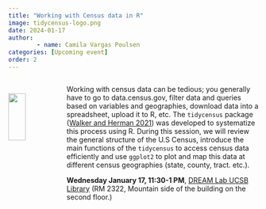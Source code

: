 ```yaml
---
title: "Working with Census data in R"
image: tidycensus-logo.png
date: 2024-01-17
author:
        - name: Camila Vargas Poulsen
categories: [Upcoming event]
order: 2
---
```

::: {.columns}

::: {.column width="20%"}

<br> 
![](tidycensus-logo.png){width=60%}
:::

::: {.column width="80%"}

Working with census data can be tedious; you generally have to go to data.census.gov, filter data and queries based on variables and geographies, download data into a spreadsheet, upload it to R, etc. The `tidycensus` package ([Walker and Herman 2021](https://walker-data.com/tidycensus/)) was developed to systematize this process using R. During this session, we will review the general structure of the U.S Census, introduce the main functions of the `tidycensus` to access census data efficiently and use `ggplot2` to plot and map this data at different census geographies (state, county, tract. etc.).



**Wednesday January 17, 11:30-1 PM**, [DREAM Lab UCSB Library](https://www.library.ucsb.edu/dreamlab) (RM 2322, Mountain side of the building on the second floor.)




:::

:::

